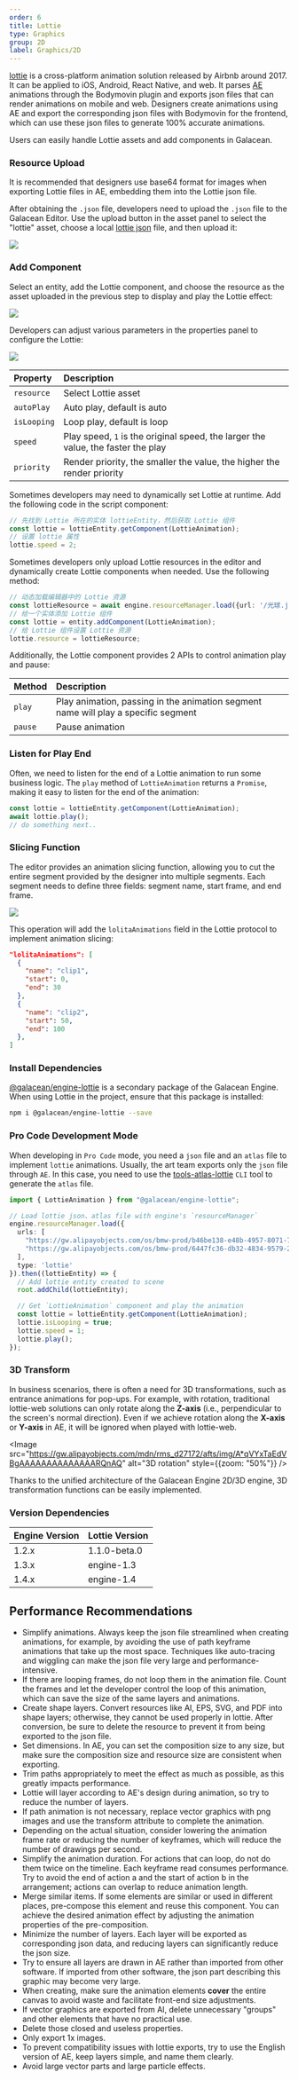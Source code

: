 ```yaml
---
order: 6
title: Lottie
type: Graphics
group: 2D
label: Graphics/2D
---
```


[lottie](https://airbnb.io/lottie/) is a cross-platform animation solution released by Airbnb around 2017. It can be applied to iOS, Android, React Native, and web. It parses [AE](https://www.adobe.com/products/aftereffects.html) animations through the Bodymovin plugin and exports json files that can render animations on mobile and web. Designers create animations using AE and export the corresponding json files with Bodymovin for the frontend, which can use these json files to generate 100% accurate animations.

Users can easily handle Lottie assets and add components in Galacean.

### Resource Upload

It is recommended that designers use base64 format for images when exporting Lottie files in AE, embedding them into the Lottie json file.

After obtaining the `.json` file, developers need to upload the `.json` file to the Galacean Editor. Use the upload button in the asset panel to select the "lottie" asset, choose a local [lottie json](https://github.com/galacean/galacean.github.io/files/14106485/_Lottie.3.json) file, and then upload it:

<Image src="https://mdn.alipayobjects.com/huamei_w6ifet/afts/img/A*UQ1LTI_mYv4AAAAAAAAAAAAADjCHAQ/original"   />

### Add Component

Select an entity, add the Lottie component, and choose the resource as the asset uploaded in the previous step to display and play the Lottie effect:

<Image src="https://mdn.alipayobjects.com/huamei_w6ifet/afts/img/A*ehFMT7vBaCAAAAAAAAAAAAAADjCHAQ/original" />

Developers can adjust various parameters in the properties panel to configure the Lottie:

<Image src="https://mdn.alipayobjects.com/huamei_w6ifet/afts/img/A*OswOQI837OkAAAAAAAAAAAAADjCHAQ/original" />

| Property | Description |
| :--- | :--- |
| `resource` | Select Lottie asset |
| `autoPlay` | Auto play, default is auto |
| `isLooping` | Loop play, default is loop |
| `speed` | Play speed, `1` is the original speed, the larger the value, the faster the play |
| `priority` | Render priority, the smaller the value, the higher the render priority |

Sometimes developers may need to dynamically set Lottie at runtime. Add the following code in the script component:
```typescript
// 先找到 Lottie 所在的实体 lottieEntity，然后获取 Lottie 组件
const lottie = lottieEntity.getComponent(LottieAnimation);
// 设置 lottie 属性
lottie.speed = 2;
```
Sometimes developers only upload Lottie resources in the editor and dynamically create Lottie components when needed. Use the following method:
```typescript
// 动态加载编辑器中的 Lottie 资源
const lottieResource = await engine.resourceManager.load({url: '/光球.json', type: 'EditorLottie'});
// 给一个实体添加 Lottie 组件
const lottie = entity.addComponent(LottieAnimation);
// 给 Lottie 组件设置 Lottie 资源
lottie.resource = lottieResource;
```

Additionally, the Lottie component provides 2 APIs to control animation play and pause:

| Method | Description |
| :--- | :--- |
| `play` | Play animation, passing in the animation segment name will play a specific segment |
| `pause` | Pause animation |

### Listen for Play End

Often, we need to listen for the end of a Lottie animation to run some business logic. The `play` method of `LottieAnimation` returns a `Promise`, making it easy to listen for the end of the animation:

```typescript
const lottie = lottieEntity.getComponent(LottieAnimation);
await lottie.play();
// do something next..
```

### Slicing Function

The editor provides an animation slicing function, allowing you to cut the entire segment provided by the designer into multiple segments. Each segment needs to define three fields: segment name, start frame, and end frame.

<Image src="https://mdn.alipayobjects.com/huamei_w6ifet/afts/img/A*skjbSZjSpYoAAAAAAAAAAAAADjCHAQ/original" />

This operation will add the `lolitaAnimations` field in the Lottie protocol to implement animation slicing:

```json
"lolitaAnimations": [
  {
    "name": "clip1",
    "start": 0,
    "end": 30
  },
  {
    "name": "clip2",
    "start": 50,
    "end": 100
  },
]
```

### Install Dependencies

<a href="https://www.npmjs.com/package/@galacean/engine-lottie" target="_blank">@galacean/engine-lottie</a> is a secondary package of the Galacean Engine. When using Lottie in the project, ensure that this package is installed:

```bash
npm i @galacean/engine-lottie --save
```

### Pro Code Development Mode

When developing in `Pro Code` mode, you need a `json` file and an `atlas` file to implement `lottie` animations. Usually, the art team exports only the `json` file through `AE`. In this case, you need to use the [tools-atlas-lottie](https://www.npmjs.com/package/@galacean/tools-atlas-lottie) `CLI` tool to generate the `atlas` file.

```typescript
import { LottieAnimation } from "@galacean/engine-lottie";

// Load lottie json、atlas file with engine's `resourceManager`
engine.resourceManager.load({
  urls: [
    "https://gw.alipayobjects.com/os/bmw-prod/b46be138-e48b-4957-8071-7229661aba53.json",
    "https://gw.alipayobjects.com/os/bmw-prod/6447fc36-db32-4834-9579-24fe33534f55.atlas"
  ],
  type: 'lottie'
}).then((lottieEntity) => {
  // Add lottie entity created to scene 
  root.addChild(lottieEntity);

  // Get `LottieAnimation` component and play the animation
  const lottie = lottieEntity.getComponent(LottieAnimation);
  lottie.isLooping = true;
  lottie.speed = 1;
  lottie.play();
});
```

### 3D Transform

In business scenarios, there is often a need for 3D transformations, such as entrance animations for pop-ups. For example, with rotation, traditional lottie-web solutions can only rotate along the **Z-axis** (i.e., perpendicular to the screen's normal direction). Even if we achieve rotation along the **X-axis** or **Y-axis** in AE, it will be ignored when played with lottie-web.

<Image src="https://gw.alipayobjects.com/mdn/rms_d27172/afts/img/A*qVYxTaEdVBgAAAAAAAAAAAAAARQnAQ" alt="3D rotation" style={{zoom: "50%"}} />

Thanks to the unified architecture of the Galacean Engine 2D/3D engine, 3D transformation functions can be easily implemented.

### Version Dependencies
| Engine Version |  Lottie Version |
| :--- | :--- |
| 1.2.x | 1.1.0-beta.0 |
| 1.3.x | engine-1.3 |
| 1.4.x | engine-1.4 |

## Performance Recommendations

- Simplify animations. Always keep the json file streamlined when creating animations, for example, by avoiding the use of path keyframe animations that take up the most space. Techniques like auto-tracing and wiggling can make the json file very large and performance-intensive.
- If there are looping frames, do not loop them in the animation file. Count the frames and let the developer control the loop of this animation, which can save the size of the same layers and animations.
- Create shape layers. Convert resources like AI, EPS, SVG, and PDF into shape layers; otherwise, they cannot be used properly in lottie. After conversion, be sure to delete the resource to prevent it from being exported to the json file.
- Set dimensions. In AE, you can set the composition size to any size, but make sure the composition size and resource size are consistent when exporting.
- Trim paths appropriately to meet the effect as much as possible, as this greatly impacts performance.
- Lottie will layer according to AE's design during animation, so try to reduce the number of layers.
- If path animation is not necessary, replace vector graphics with png images and use the transform attribute to complete the animation.
- Depending on the actual situation, consider lowering the animation frame rate or reducing the number of keyframes, which will reduce the number of drawings per second.
- Simplify the animation duration. For actions that can loop, do not do them twice on the timeline. Each keyframe read consumes performance. Try to avoid the end of action a and the start of action b in the arrangement; actions can overlap to reduce animation length.
- Merge similar items. If some elements are similar or used in different places, pre-compose this element and reuse this component. You can achieve the desired animation effect by adjusting the animation properties of the pre-composition.
- Minimize the number of layers. Each layer will be exported as corresponding json data, and reducing layers can significantly reduce the json size.
- Try to ensure all layers are drawn in AE rather than imported from other software. If imported from other software, the json part describing this graphic may become very large.
- When creating, make sure the animation elements **cover** the entire canvas to avoid waste and facilitate front-end size adjustments.
- If vector graphics are exported from AI, delete unnecessary "groups" and other elements that have no practical use.
- Delete those closed and useless properties.
- Only export 1x images.
- To prevent compatibility issues with lottie exports, try to use the English version of AE, keep layers simple, and name them clearly.
- Avoid large vector parts and large particle effects.
